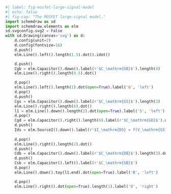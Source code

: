 ```python
#| label: fig-mosfet-large-signal-model
#| echo: false
#| fig-cap: "The MOSFET large-signal model."
import schemdraw as sd
import schemdraw.elements as elm
sd.svgconfig.svg2 = False
with sd.Drawing(canvas='svg') as d:
    d.config(unit=2)
    d.config(fontsize=16)
    d.push()
    elm.Line().left().length(1.5).dot().idot()

    d.push()
    Cgb = elm.Capacitor().down().label(r'$C_\mathrm{GB}$').length(4)
    elm.Line().right().length(9.5).dot()

    d.pop()
    elm.Line().left().length(1).dot(open=True).label('G', 'left')
    d.pop()
    d.push()
    Cgs = elm.Capacitor().down().label(r'$C_\mathrm{GS}$').length(3)
    elm.Line().right().length(6).dot()
    l1 = elm.Line().down().length(2).dot(open=True).label('S', 'left')
    d.pop()
    Cgd = elm.Capacitor().right().length(6).label(r'$C_\mathrm{GD}$').dot()
    d.push()
    Ids = elm.SourceI().down().label(r'$I_\mathrm{DS} = f(V_\mathrm{GS}, V_\mathrm{DS}, V_\mathrm{SB})$').length(3)
    
    d.pop()
    elm.Line().right().length(2).dot()
    d.push()
    Cdb = elm.Capacitor().down().label(r'$C_\mathrm{DB}$').length(3).dot()
    d.push()
    Csb = elm.Capacitor().left().label(r'$C_\mathrm{SB}$')
    d.pop()
    elm.Line().down().toy(l1.end).dot(open=True).label('B', 'left')

    d.pop()
    elm.Line().right().dot(open=True).length(1).label('D', 'right')
    
```